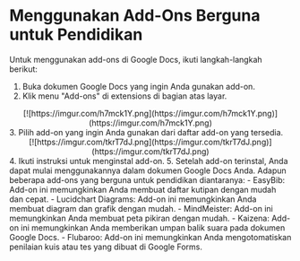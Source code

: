 # Menggunakan Add-Ons Berguna untuk Pendidikan
Untuk menggunakan add-ons di Google Docs, ikuti langkah-langkah berikut:
1. Buka dokumen Google Docs yang ingin Anda gunakan add-on.
2. Klik menu &quot;Add-ons&quot; di extensions di bagian atas layar.
<div align = "center">
    [![https://imgur.com/h7mck1Y.png](https://imgur.com/h7mck1Y.png)](https://imgur.com/h7mck1Y.png)
</div>
3. Pilih add-on yang ingin Anda gunakan dari daftar add-on yang tersedia.
<div align = "center">
[![https://imgur.com/tkrT7dJ.png](https://imgur.com/tkrT7dJ.png)](https://imgur.com/tkrT7dJ.png)
</div>
4. Ikuti instruksi untuk menginstal add-on.
5. Setelah add-on terinstal, Anda dapat mulai menggunakannya dalam dokumen
Google Docs Anda.
Adapun beberapa add-ons yang berguna untuk pendidikan diantaranya:
- EasyBib: Add-on ini memungkinkan Anda membuat daftar kutipan dengan
mudah dan cepat.
- Lucidchart Diagrams: Add-on ini memungkinkan Anda membuat diagram dan
grafik dengan mudah.
- MindMeister: Add-on ini memungkinkan Anda membuat peta pikiran dengan
mudah.
- Kaizena: Add-on ini memungkinkan Anda memberikan umpan balik suara
pada dokumen Google Docs.
- Flubaroo: Add-on ini memungkinkan Anda mengotomatiskan penilaian kuis
atau tes yang dibuat di Google Forms.